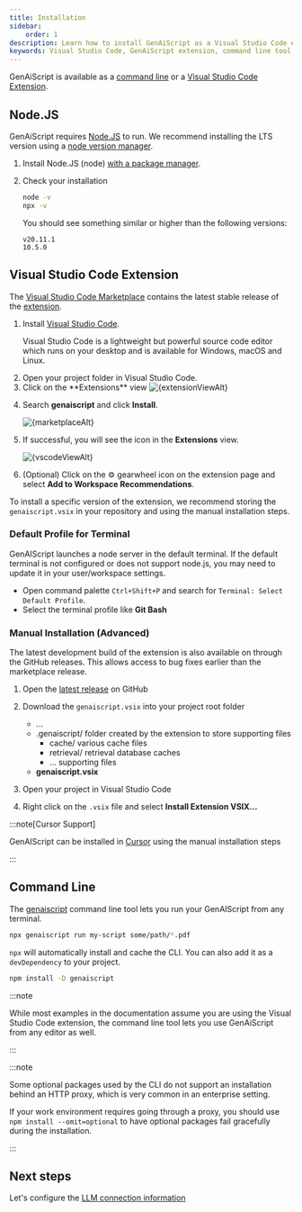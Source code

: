 ```yaml
---
title: Installation
sidebar:
    order: 1
description: Learn how to install GenAiScript as a Visual Studio Code extension or use it via command line for seamless integration into your development workflow.
keywords: Visual Studio Code, GenAiScript extension, command line tool, manual installation, Node.js
---
```






GenAiScript is available as a [command line](#command-line) or a [Visual Studio Code Extension](#visual-studio-code-extension).

## Node.JS

GenAiScript requires [Node.JS](https://nodejs.org/) to run.
We recommend installing the LTS version using a [node version manager](https://docs.npmjs.com/downloading-and-installing-node-js-and-npm).

<Steps>

<ol>

<li>

Install Node.JS (node) [with a package manager](https://nodejs.org/en/download/package-manager).

</li>

<li>

Check your installation

```sh
node -v
npx -v
```

You should see something similar or higher than the following versions:

```text
v20.11.1
10.5.0
```

</li>

</ol>

</Steps>

## Visual Studio Code Extension

The [Visual Studio Code Marketplace](https://marketplace.visualstudio.com/items?itemName=genaiscript.genaiscript-vscode)
contains the latest stable release of the [extension](https://marketplace.visualstudio.com/items?itemName=genaiscript.genaiscript-vscode).

<Steps>

<ol>

<li>

Install [Visual Studio Code](https://code.visualstudio.com/Download).

Visual Studio Code is a lightweight but powerful source code editor which runs on your desktop and is available for Windows, macOS and Linux.

</li>

<li>
Open your project folder in Visual Studio Code.

</li>
<li>
Click on the **Extensions** view

<Image src={extensionViewSrc} alt={extensionViewAlt} />

</li>
<li>

Search **genaiscript** and click **Install**.

<Image src={marketplaceSrc} alt={marketplaceAlt} />

</li>

<li>

If successful, you will see the icon in the **Extensions** view.

<Image src={vscodeViewSrc} alt={vscodeViewAlt} />

</li>

<li>

(Optional) Click on the ⚙️ gearwheel icon on the extension page and select **Add to Workspace Recommendations**.

</li>

</ol>

</Steps>

To install a specific version of the extension, we recommend storing the `genaiscript.vsix`
in your repository and using the manual installation steps.

### Default Profile for Terminal

GenAIScript launches a node server in the default terminal. If the default terminal is not configured
or does not support node.js, you may need to update it in your user/workspace settings.

-   Open command palette `Ctrl+Shift+P` and search for `Terminal: Select Default Profile`.
-   Select the terminal profile like **Git Bash**

### Manual Installation (Advanced)

The latest development build of the extension is also available on through the GitHub releases. This allows access
to bug fixes earlier than the marketplace release.

<Steps>

<ol>

<li>

Open the [latest release](https://github.com/microsoft/genaiscript/releases/latest/) on GitHub

</li><li>

Download the `genaiscript.vsix` into your project root folder

<FileTree>

-   ...
-   .genaiscript/ folder created by the extension to store supporting files
    -   cache/ various cache files
    -   retrieval/ retrieval database caches
    -   ... supporting files
-   **genaiscript.vsix**

</FileTree>

</li><li>

Open your project in Visual Studio Code

</li><li>

Right click on the `.vsix` file and select **Install Extension VSIX...**

</li>

</ol>

</Steps>

:::note[Cursor Support]

GenAIScript can be installed in [Cursor](https://cursor.sh/how-to-install-extension)
using the manual installation steps

:::

## Command Line

The [genaiscript](/genaiscript/reference/cli/) command line tool lets you run your GenAIScript
from any terminal.

```sh
npx genaiscript run my-script some/path/*.pdf
```

`npx` will automatically install and cache the CLI. You can also add it as a `devDependency` to your project.

```sh
npm install -D genaiscript
```

:::note

While most examples in the documentation assume you are using the Visual Studio Code extension,
the command line tool lets you use GenAiScript from any editor as well.

:::

:::note

Some optional packages used by the CLI do not support an installation behind an HTTP proxy, which is very common in an enterprise setting.

If your work environment requires going through a proxy, you should use `npm install --omit=optional` to have optional packages fail gracefully during the installation.

:::


## Next steps

Let's configure the [LLM connection information](/genaiscript/getting-started/configuration)
